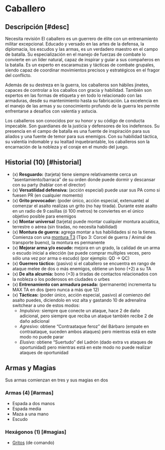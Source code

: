
# Caballero

<Bleed>
  <Screenshot src={knightPic} alt="placeholder" full />
</Bleed>

## Descripción [#desc]

<Callout type="warning" emoji="🔎">
  Necesita revisión
</Callout>
El caballero es un guerrero de élite con un entrenamiento militar excepcional. Educado
y versado en las artes de la defensa, la diplomacia, los escudos y las armas, es
un verdadero maestro en el campo de batalla. Su especialización en el manejo de fuerzas
de combate lo convierte en un líder natural, capaz de inspirar y guiar a sus compañeros
en la batalla. Es un experto en escaramuzas y tácticas de combate grupales, siendo
capaz de coordinar movimientos precisos y estratégicos en el fragor del conflicto.

Además de su destreza en la guerra, los caballeros son hábiles jinetes, capaces de
controlar a los caballos con gracia y habilidad. También son expertos en las formas
de etiqueta y en todo lo relacionado con las armaduras, desde su mantenimiento hasta
su fabricación. La excelencia en el manejo de las armas y su conocimiento profundo
de la guerra les permite enfrentarse a desafíos con valentía y astucia.

Los caballeros son conocidos por su honor y su código de conducta impecable. Son
guardianes de la justicia y defensores de los indefensos. Su presencia en el campo
de batalla es una fuente de inspiración para sus aliados y una fuente de temor para
sus enemigos. Con su habilidad táctica, su valentía indomable y su lealtad inquebrantable,
los caballeros son la encarnación de la nobleza y el coraje en el mundo del juego.

## Historial (10) [#historial]

- (x) **Resguardo:** (tarjeta) tiene siempre relativamente cerca un “asentamiento/barraca” de su orden donde puede dormir y descansar con su party (hablar con el director)
- (x) **Versatilidad defensiva:** (acción especial) puede usar sus PA como si fuesen PR (en cualquier momento)
- (x) **Grito provocador:** (poder único, acción especial, extenuante) al comenzar el asalto realizas un grito (no hay tirada). Durante este asalto en un radio de 9 casillas (ó 100 metros) te conviertes en el único objetivo posible para enemigos
- (x) **Montar universal** (tarjeta) puede montar cualquier montura acuática, terrestre o aérea (sin tiradas, no necesita habilidad)
- (x) **Montura de guerra:** agrega montar a tus habilidades si no la tienes. Comienza con una [montura T3](/docs/list-annex/mounts) (Tipo 3: Corcel de guerra / Animal de transporte bueno), la montura es permanente
- (x) **Mejorar arma y/o escudo:** <Pill type="u"/> mejora en un grado, la calidad de un arma o escudo inicial a elección (se puede comprar multiples veces, pero sólo una vez por arma o escudo) (por ejemplo: QD -> QC)
- (x) **Guerrero táctico:** (pasivo) si el caballero se encuentra en rango de ataque melee de dos o más enemigos, obtiene un bono (+2) a su TA
- (x) **De alta alcurnia:** bono (+3) a tiradas de contactos relacionados con la nobleza o los poderosos en ciudades o urbes
- (x) **Entrenamiento con armadura pesada:** (permanente) incrementa tu MAX TA en dos (pero nunca a más que 12)
- (x) **Tácticas:** (poder único, acción especial, pasivo) al comienzo del asalto puedes, diciendolo en voz alta y gastando 10 de adrenalina switchear a uno de estos modos:
  - _Impulsivo:_ siempre que conecte un ataque, hace 2 de daño adicional, pero siempre que reciba un ataque también recibe 2 de daño adicional
  - _Agresivo:_ obtiene “Contraataque feroz” del Bárbaro (empate en contraataque, suceden ambos ataques) pero mientras está en este modo no puede parar
  - _Elusivo:_ obtiene “Suertudo” del Ladrón (dado extra vs ataques de oportunidad) pero mientras está en este modo no puede realizar ataques de oportunidad

## Armas y Magias

Sus armas comienzan en tres y sus magias en dos

### Armas (4) [#armas]

- Espada a dos manos
- Espada media
- Maza a una mano
- Escudo

### Hexágonos (1) [#magias]

- [Gritos](/docs/list-hexagons/e28) (de comando)
